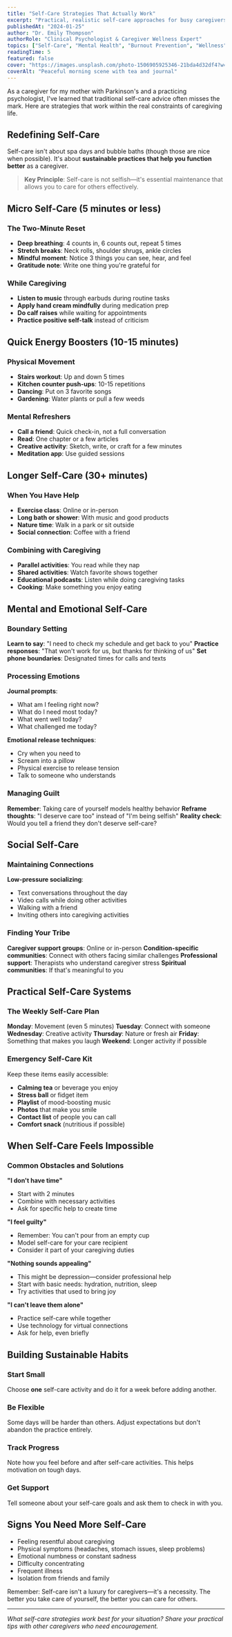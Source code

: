 ```yaml
---
title: "Self-Care Strategies That Actually Work"
excerpt: "Practical, realistic self-care approaches for busy caregivers who feel guilty taking time for themselves."
publishedAt: "2024-01-25" 
author: "Dr. Emily Thompson"
authorRole: "Clinical Psychologist & Caregiver Wellness Expert"
topics: ["Self-Care", "Mental Health", "Burnout Prevention", "Wellness"]
readingTime: 5
featured: false
cover: "https://images.unsplash.com/photo-1506905925346-21bda4d32df4?w=800&h=400&fit=crop"
coverAlt: "Peaceful morning scene with tea and journal"
---
```


As a caregiver for my mother with Parkinson's and a practicing psychologist, I've learned that traditional self-care advice often misses the mark. Here are strategies that work within the real constraints of caregiving life.

## Redefining Self-Care

Self-care isn't about spa days and bubble baths (though those are nice when possible). It's about **sustainable practices that help you function better** as a caregiver.

> **Key Principle**: Self-care is not selfish—it's essential maintenance that allows you to care for others effectively.

## Micro Self-Care (5 minutes or less)

### The Two-Minute Reset
- **Deep breathing**: 4 counts in, 6 counts out, repeat 5 times
- **Stretch breaks**: Neck rolls, shoulder shrugs, ankle circles
- **Mindful moment**: Notice 3 things you can see, hear, and feel
- **Gratitude note**: Write one thing you're grateful for

### While Caregiving
- **Listen to music** through earbuds during routine tasks
- **Apply hand cream mindfully** during medication prep
- **Do calf raises** while waiting for appointments
- **Practice positive self-talk** instead of criticism

## Quick Energy Boosters (10-15 minutes)

### Physical Movement
- **Stairs workout**: Up and down 5 times
- **Kitchen counter push-ups**: 10-15 repetitions
- **Dancing**: Put on 3 favorite songs
- **Gardening**: Water plants or pull a few weeds

### Mental Refreshers
- **Call a friend**: Quick check-in, not a full conversation
- **Read**: One chapter or a few articles
- **Creative activity**: Sketch, write, or craft for a few minutes
- **Meditation app**: Use guided sessions

## Longer Self-Care (30+ minutes)

### When You Have Help
- **Exercise class**: Online or in-person
- **Long bath or shower**: With music and good products
- **Nature time**: Walk in a park or sit outside
- **Social connection**: Coffee with a friend

### Combining with Caregiving
- **Parallel activities**: You read while they nap
- **Shared activities**: Watch favorite shows together
- **Educational podcasts**: Listen while doing caregiving tasks
- **Cooking**: Make something you enjoy eating

## Mental and Emotional Self-Care

### Boundary Setting
**Learn to say**: "I need to check my schedule and get back to you"
**Practice responses**: "That won't work for us, but thanks for thinking of us"
**Set phone boundaries**: Designated times for calls and texts

### Processing Emotions
**Journal prompts**:
- What am I feeling right now?
- What do I need most today?
- What went well today?
- What challenged me today?

**Emotional release techniques**:
- Cry when you need to
- Scream into a pillow
- Physical exercise to release tension
- Talk to someone who understands

### Managing Guilt
**Remember**: Taking care of yourself models healthy behavior
**Reframe thoughts**: "I deserve care too" instead of "I'm being selfish"
**Reality check**: Would you tell a friend they don't deserve self-care?

## Social Self-Care

### Maintaining Connections
**Low-pressure socializing**:
- Text conversations throughout the day
- Video calls while doing other activities
- Walking with a friend
- Inviting others into caregiving activities

### Finding Your Tribe
**Caregiver support groups**: Online or in-person
**Condition-specific communities**: Connect with others facing similar challenges
**Professional support**: Therapists who understand caregiver stress
**Spiritual communities**: If that's meaningful to you

## Practical Self-Care Systems

### The Weekly Self-Care Plan
**Monday**: Movement (even 5 minutes)
**Tuesday**: Connect with someone
**Wednesday**: Creative activity
**Thursday**: Nature or fresh air
**Friday**: Something that makes you laugh
**Weekend**: Longer activity if possible

### Emergency Self-Care Kit
Keep these items easily accessible:
- **Calming tea** or beverage you enjoy
- **Stress ball** or fidget item
- **Playlist** of mood-boosting music
- **Photos** that make you smile
- **Contact list** of people you can call
- **Comfort snack** (nutritious if possible)

## When Self-Care Feels Impossible

### Common Obstacles and Solutions

**"I don't have time"**
- Start with 2 minutes
- Combine with necessary activities
- Ask for specific help to create time

**"I feel guilty"**
- Remember: You can't pour from an empty cup
- Model self-care for your care recipient
- Consider it part of your caregiving duties

**"Nothing sounds appealing"**
- This might be depression—consider professional help
- Start with basic needs: hydration, nutrition, sleep
- Try activities that used to bring joy

**"I can't leave them alone"**
- Practice self-care while together
- Use technology for virtual connections
- Ask for help, even briefly

## Building Sustainable Habits

### Start Small
Choose **one** self-care activity and do it for a week before adding another.

### Be Flexible
Some days will be harder than others. Adjust expectations but don't abandon the practice entirely.

### Track Progress
Note how you feel before and after self-care activities. This helps motivation on tough days.

### Get Support
Tell someone about your self-care goals and ask them to check in with you.

## Signs You Need More Self-Care

- Feeling resentful about caregiving
- Physical symptoms (headaches, stomach issues, sleep problems)
- Emotional numbness or constant sadness
- Difficulty concentrating
- Frequent illness
- Isolation from friends and family

Remember: Self-care isn't a luxury for caregivers—it's a necessity. The better you take care of yourself, the better you can care for others.

---

*What self-care strategies work best for your situation? Share your practical tips with other caregivers who need encouragement.*
